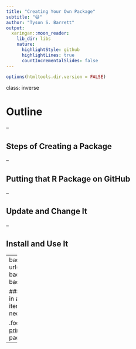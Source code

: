 ```yaml
---
title: "Creating Your Own Package"
subtitle: "😅"
author: "Tyson S. Barrett"
output:
  xaringan::moon_reader:
    lib_dir: libs
    nature:
      highlightStyle: github
      highlightLines: true
      countIncrementalSlides: false
---
```


```r
options(htmltools.dir.version = FALSE)
```

class: inverse

# Outline

--

## Steps of Creating a Package

--

## Putting that R Package on GitHub

--

## Update and Change It

--

## Install and Use It

---
background-image: url("package_creation_circle.pdf")
background-position: 90% 60%
background-size: 500px


### These don't need to be done in any specific order -- it is an iterative process
### Orange are necessary
### Blue are optional

.footnote[Karl Broman has a [nice primer](http://kbroman.org/pkg_primer/) about creating an R package.]

---




